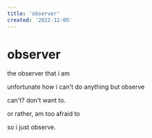 ```yaml
---
title: 'observer'
created: '2022-12-05'
---
```


# observer

the observer that i am

unfortunate how i can't do anything but observe

can't? don't want to.

or rather, am too afraid to

so i just observe.
